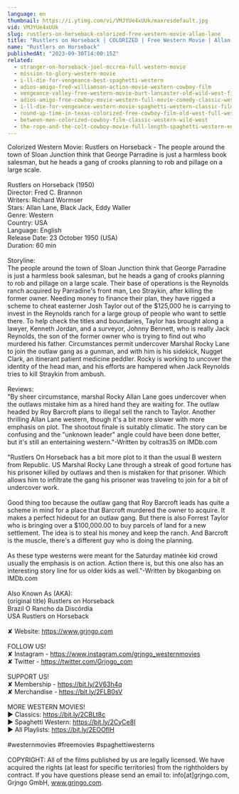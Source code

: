 ```yaml
---
language: en
thumbnail: https://i.ytimg.com/vi/VMJYUe4xUUk/maxresdefault.jpg
vid: VMJYUe4xUUk
slug: rustlers-on-horseback-colorized-free-western-movie-allan-lane
title: "Rustlers on Horseback | COLORIZED | Free Western Movie | Allan Lane"
name: "Rustlers on Horseback"
publishedAt: "2023-09-30T14:00:15Z"
related:
  - stranger-on-horseback-joel-mccrea-full-western-movie
  - mission-to-glory-western-movie
  - i-ll-die-for-vengeance-best-spaghetti-western
  - adios-amigo-fred-williamson-action-movie-western-cowboy-film
  - vengeance-valley-free-western-movie-burt-lancaster-old-wild-west-film
  - adios-amigo-free-cowboy-movie-western-full-movie-comedy-classic-western-movies
  - i-ll-die-for-vengeance-western-movie-spaghetti-western-classic-film-free-cowboy-movie
  - round-up-time-in-texas-colorized-free-cowboy-film-old-west-full-western-movie
  - between-men-colorized-cowboy-film-classic-western-wild-west
  - the-rope-and-the-colt-cowboy-movie-full-length-spaghetti-western-english-free-full-westerns
---
```


Colorized Western Movie: Rustlers on Horseback - The people around the town of Sloan Junction think that George Parradine is just a harmless book salesman, but he heads a gang of crooks planning to rob and pillage on a large scale. <br />
<br />
Rustlers on Horseback (1950)<br />
Director: Fred C. Brannon<br />
Writers: Richard Wormser<br />
Stars: Allan Lane, Black Jack, Eddy Waller<br />
Genre: Western<br />
Country: USA<br />
Language: English<br />
Release Date: 23 October 1950 (USA)<br />
Duration: 60 min<br />
<br />
Storyline:<br />
The people around the town of Sloan Junction think that George Parradine is just a harmless book salesman, but he heads a gang of crooks planning to rob and pillage on a large scale. Their base of operations is the Reynolds ranch acquired by Parradine's front man, Leo Straykin, after killing the former owner. Needing money to finance their plan, they have rigged a scheme to cheat easterner Josh Taylor out of the $125,000 he is carrying to invest in the Reynolds ranch for a large group of people who want to settle there. To help check the titles and boundaries, Taylor has brought along a lawyer, Kenneth Jordan, and a surveyor, Johnny Bennett, who is really Jack Reynolds, the son of the former owner who is trying to find out who murdered his father. Circumstances permit undercover Marshal Rocky Lane to join the outlaw gang as a gunman, and with him is his sidekick, Nugget Clark, an itinerant patient medicine peddler. Rocky is working to uncover the identity of the head man, and his efforts are hampered when Jack Reynolds tries to kill Straykin from ambush.<br />
<br />
Reviews:<br />
"By sheer circumstance, marshal Rocky Allan Lane goes undercover when the outlaws mistake him as a hired hand they are waiting for. The outlaw headed by Roy Barcroft plans to illegal sell the ranch to Taylor. Another thrilling Allan Lane western, though it's a bit more slower with more emphasis on plot. The shootout finale is suitably climatic. The story can be confusing and the "unknown leader" angle could have been done better, but it's still an entertaining western."-Written by coltras35 on IMDb.com<br />
<br />
"Rustlers On Horseback has a bit more plot to it than the usual B western from Republic. US Marshal Rocky Lane through a streak of good fortune has his prisoner killed by outlaws and then is mistaken for that prisoner. Which allows him to infiltrate the gang his prisoner was traveling to join for a bit of undercover work.<br />
<br />
Good thing too because the outlaw gang that Roy Barcroft leads has quite a scheme in mind for a place that Barcroft murdered the owner to acquire. It makes a perfect hideout for an outlaw gang. But there is also Forrest Taylor who is bringing over a $100,000.00 to buy parcels of land for a new settlement. The idea is to steal his money and keep the ranch. And Barcroft is the muscle, there's a different guy who is doing the planning.<br />
<br />
As these type westerns were meant for the Saturday matinée kid crowd usually the emphasis is on action. Action there is, but this one also has an interesting story line for us older kids as well."-Written by bkoganbing on IMDb.com<br />
<br />
Also Known As (AKA):<br />
(original title) Rustlers on Horseback<br />
Brazil O Rancho da Discórdia<br />
USA Rustlers on Horseback<br />
<br />
✘ Website: https://www.grjngo.com<br />
<br />
FOLLOW US!<br />
✘ Instagram - https://www.instagram.com/grjngo_westernmovies<br />
✘ Twitter - https://twitter.com/Grjngo_com<br />
<br />
SUPPORT US!<br />
✘ Membership - https://bit.ly/2V63h4q<br />
✘ Merchandise - https://bit.ly/2FLB0sV<br />
<br />
MORE WESTERN MOVIES! <br />
► Classics: https://bit.ly/2CBLt8c <br />
► Spaghetti Western: https://bit.ly/2CyCe8I <br />
► All Playlists: https://bit.ly/2EOOfIH <br />
<br />
#westernmovies #freemovies #spaghettiwesterns<br />
<br />
COPYRIGHT: All of the films published by us are legally licensed. We have acquired the rights (at least for specific territories) from the rightholders by contract. If you have questions please send an email to: info[at]grjngo.com, Grjngo GmbH, www.grjngo.com.